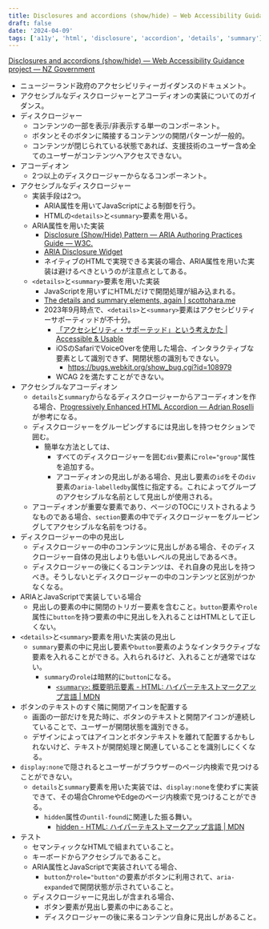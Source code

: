 ```yaml
---
title: Disclosures and accordions (show/hide) — Web Accessibility Guidance project — NZ Government 読んだメモ
draft: false
date: '2024-04-09'
tags: ['a11y', 'html', 'disclosure', 'accordion', 'details', 'summary']
---
```


[Disclosures and accordions (show/hide) — Web Accessibility Guidance project — NZ Government](https://govtnz.github.io/web-a11y-guidance/wct/disclosures-and-accordions)

- ニュージーランド政府のアクセシビリティーガイダンスのドキュメント。
- アクセシブルなディスクロージャーとアコーディオンの実装についてのガイダンス。
- ディスクロージャー
  - コンテンツの一部を表示/非表示する単一のコンポーネント。
  - ボタンとそのボタンに隣接するコンテンツの開閉パターンが一般的。
  - コンテンツが閉じられている状態であれば、支援技術のユーザー含め全てのユーザーがコンテンツへアクセスできない。
- アコーディオン
  - 2つ以上のディスクロージャーからなるコンポーネント。
- アクセシブルなディスクロージャー
  - 実装手段は2つ。
    - ARIA属性を用いてJavaScriptによる制御を行う。
    - HTMLの`<details>`と`<summary>`要素を用いる。
  - ARIA属性を用いた実装
    - [Disclosure (Show/Hide) Pattern — ARIA Authoring Practices Guide — W3C.](https://www.w3.org/WAI/ARIA/apg/patterns/disclosure/)
    - [ARIA Disclosure Widget](https://scottaohara.github.io/aria_disclosure_widget/)
    - ネイティブのHTMLで実現できる実装の場合、ARIA属性を用いた実装は避けるべきというのが注意点としてある。
  - `<details>`と`<summary>`要素を用いた実装
    - JavaScriptを用いずにHTMLだけで開閉処理が組み込まれる。
    - [The details and summary elements, again | scottohara.me](https://www.scottohara.me/blog/2022/09/12/details-summary.html)
    - 2023年9月時点で、`<details>`と`<summary>`要素はアクセシビリティーサポーティッドが不十分。
      - [「アクセシビリティ・サポーテッド」という考えかた | Accessible & Usable](https://accessible-usable.net/2010/02/entry_100204.html)
      - iOSのSafariでVoiceOverを使用した場合、インタラクティブな要素として識別できず、開閉状態の識別もできない。
        - https://bugs.webkit.org/show_bug.cgi?id=108979
      - WCAG 2を満たすことができない。
- アクセシブルなアコーディオン
  - `details`と`summary`からなるディスクロージャーからアコーディオンを作る場合、[Progressively Enhanced HTML Accordion — Adrian Roselli](https://adrianroselli.com/2023/08/progressively-enhanced-html-accordion.html)が参考になる。
  - ディスクロージャーをグルーピングするには見出しを持つセクションで囲む。
    - 簡単な方法としては、
      - すべてのディスクロージャーを囲む`div`要素に`role="group"`属性を追加する。
      - アコーディオンの見出しがある場合、見出し要素の`id`をその`div`要素の`aria-labelledby`属性に指定する。これによってグループのアクセシブルな名前として見出しが使用される。
  - アコーディオンが重要な要素であり、ページのTOCにリストされるようなものである場合、`section`要素の中でディスクロージャーをグルーピングしてアクセシブルな名前をつける。
- ディスクロージャーの中の見出し
  - ディスクロージャーの中のコンテンツに見出しがある場合、そのディスクロージャー自体の見出しよりも低いレベルの見出しであるべき。
  - ディスクロージャーの後にくるコンテンツは、それ自身の見出しを持つべき。そうしないとディスクロージャーの中のコンテンツと区別がつかなくなる。
- ARIAとJavaScriptで実装している場合
  - 見出しの要素の中に開閉のトリガー要素を含むこと。`button`要素や`role`属性に`button`を持つ要素の中に見出しを入れることはHTMLとして正しくない。
- `<details>`と`<summary>`要素を用いた実装の見出し
  - `summary`要素の中に見出し要素や`button`要素のようなインタラクティブな要素を入れることができる。入れられるけど、入れることが通常ではない。
    - `summary`の`role`は暗黙的に`button`になる。
      - [`<summary>`: 概要明示要素 - HTML: ハイパーテキストマークアップ言語 | MDN](https://developer.mozilla.org/ja/docs/Web/HTML/Element/summary#%E6%8A%80%E8%A1%93%E7%9A%84%E6%A6%82%E8%A6%81)
- ボタンのテキストのすぐ隣に開閉アイコンを配置する
  - 画面の一部だけを見た時に、ボタンのテキストと開閉アイコンが連続していることで、ユーザーが開閉状態を識別できる。
  - デザインによってはアイコンとボタンテキストを離れて配置するかもしれないけど、テキストが開閉処理と関連していることを識別しにくくなる。
- `display:none`で隠されるとユーザーがブラウザーのページ内検索で見つけることができない。
  - `details`と`summary`要素を用いた実装では、`display:none`を使わずに実装できて、その場合ChromeやEdgeのページ内検索で見つけることができる。
    - `hidden`属性の`until-found`に関連した振る舞い。
      - [hidden - HTML: ハイパーテキストマークアップ言語 | MDN](https://developer.mozilla.org/ja/docs/Web/HTML/Global_attributes/hidden#hidden_until_found_%E7%8A%B6%E6%85%8B)
- テスト
  - セマンティックなHTMLで組まれていること。
  - キーボードからアクセシブルであること。
  - ARIA属性とJavaScriptで実装されいてる場合、
    - `button`か`role="button"`の要素がボタンに利用されて、`aria-expanded`で開閉状態が示されていること。
  - ディスクロージャーに見出しが含まれる場合、
    - ボタン要素が見出し要素の中にあること。
    - ディスクロージャーの後に来るコンテンツ自身に見出しがあること。
